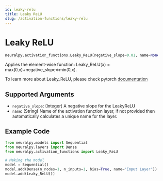 ```yaml
---
id: leaky-relu
title: Leaky ReLU
slug: /activation-functions/leaky-relu
---
```


# Leaky ReLU

```python
neuralpy.activation_functions.Leaky_ReLU(negative_slope=0.01, name=None)
```

Applies the element-wise function: Leaky_ReLU(x) = max(0,x)+negative_slope∗min(0,x).

To learn more about Leaky_ReLU, please check pytorch [documentation](https://pytorch.org/docs/stable/generated/torch.nn.LeakyReLU.html#torch.nn.LeakyReLU)

## Supported Arguments

- `negative_slope`: (Integer) A negative slope for the LeakyReLU
- `name`: (String) Name of the activation function layer, if not provided then automatically calculates a unique name for the layer.

## Example Code

```python
from neuralpy.models import Sequential
from neuralpy.layers import Dense
from neuralpy.activation_functions import Leaky_ReLU

# Making the model
model = Sequential()
model.add(Dense(n_nodes=1, n_inputs=1, bias=True, name="Input Layer"))
model.add(Leaky_ReLU())
```
